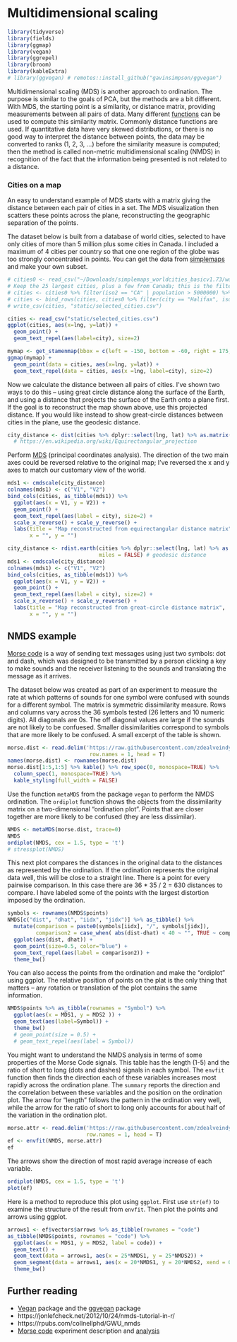 # Multidimensional scaling {#mds}

```r
library(tidyverse)
library(fields)
library(ggmap)
library(vegan)
library(ggrepel)
library(broom)
library(kableExtra)
# library(ggvegan) # remotes::install_github("gavinsimpson/ggvegan") 
```

Multidimensional scaling (MDS) is another approach to ordination. The purpose is similar to the goals of PCA, but the methods are a bit different. With MDS, the starting point is a similarity, or distance matrix, providing measurements between all pairs of data. Many different [functions](https://pages.mtu.edu/~shanem/psy5220/daily/Day16/MDS.html#:~:text=Multidimentional%20scaling%20(MDS)%20is%20used,measures%20between%20objects%20or%20cases.) can be used to compute this similarity matrix. Commonly distance functions are used. If quantitative data have very skewed distributions, or there is no good way to interpret the distance between points, the data may be converted to ranks (1, 2, 3, ...) before the similarity measure is computed; then the method is called non-metric multidimensional scaling (NMDS) in recognition of the fact that the information being presented is not related to a distance.

### Cities on a map

An easy to understand example of MDS starts with a matrix giving the distance between each pair of cities in a set. The MDS visualization then scatters these points across the plane, reconstructing the geographic separation of the points. 

The dataset below is built from a database of world cities, selected to have only cities of more than 5 million plus some cities in Canada. I included a maximum of 4 cities per country so that one one region of the globe was too strongly concentrated in points. You can get the data from [simplemaps](https://simplemaps.com/resources/free-country-cities) and make your own subset.

```r
# cities0 <- read_csv("~/Downloads/simplemaps_worldcities_basicv1.73/worldcities.csv", n_max = 1000) # This is the original data
# Keep the 25 largest cities, plus a few from Canada; this is the filtering code
# cities <- cities0 %>% filter(iso2 == "CA" | population > 5000000) %>% group_by(iso2) %>% filter(dense_rank(-population) < 5) 
# cities <- bind_rows(cities, cities0 %>% filter(city == "Halifax", iso2 == "CA"))
# write_csv(cities, "static/selected_cities.csv")
```

```r
cities <- read_csv("static/selected_cities.csv")
ggplot(cities, aes(x=lng, y=lat)) + 
  geom_point() +
  geom_text_repel(aes(label=city), size=2) 
```

```r
mymap <- get_stamenmap(bbox = c(left = -150, bottom = -60, right = 175, top = 75), zoom=3, maptype = "terrain-background")
ggmap(mymap) + 
  geom_point(data = cities, aes(x=lng, y=lat)) +
  geom_text_repel(data = cities, aes(x =lng, label=city), size=2) 
```

Now we calculate the distance between all pairs of cities. I've shown two ways to do this -- using great circle distance along the surface of the Earth, and using a distance that projects the surface of the Earth onto a plane first. If the goal is to reconstruct the map shown above, use this projected distance. If you would like instead to show great-circle distances between cities in the plane, use the geodesic distance.

```r
city_distance <- dist(cities %>% dplyr::select(lng, lat) %>% as.matrix()) #  distance in equirectangular projection
  # https://en.wikipedia.org/wiki/Equirectangular_projection
```
  
Perform [MDS](https://en.wikipedia.org/wiki/Multidimensional_scaling) (principal coordinates analysis). The direction of the 
two main axes could be reversed relative to the original map; I've reversed the x and y axes to match our customary view of the world.

```r
mds1 <- cmdscale(city_distance)
colnames(mds1) <- c("V1", "V2")
bind_cols(cities, as_tibble(mds1)) %>%
  ggplot(aes(x = V1, y = V2)) + 
  geom_point() + 
  geom_text_repel(aes(label = city), size=2) +
  scale_x_reverse() + scale_y_reverse() +
  labs(title = "Map reconstructed from equirectangular distance matrix",
       x = "", y = "")
```
```r
city_distance <- rdist.earth(cities %>% dplyr::select(lng, lat) %>% as.matrix(), 
                             miles = FALSE) # geodesic distance
mds1 <- cmdscale(city_distance)
colnames(mds1) <- c("V1", "V2")
bind_cols(cities, as_tibble(mds1)) %>%
  ggplot(aes(x = V1, y = V2)) + 
  geom_point() + 
  geom_text_repel(aes(label = city), size=2) +
  scale_x_reverse() + scale_y_reverse() +
  labs(title = "Map reconstructed from great-circle distance matrix",
       x = "", y = "")
```

## NMDS example

[Morse code](https://en.wikipedia.org/wiki/Morse_code) is a way of sending text messages using just two symbols: dot and dash, which was designed to be transmitted by a person clicking a key to make sounds and the receiver listening to the sounds and translating the message as it arrives. 

The dataset below was created as part of an experiment to measure the rate at which patterns of sounds for one symbol were confused with sounds for a different symbol. The matrix is symmetric dissimilarity measure. Rows and columns vary across the 36 symbols tested (26 letters and 10 numeric digits). All diagonals are 0s. The off diagonal values are large if the sounds are not likely to be confuesed. Smaller dissimilarities correspond to symbols that are more likely to be confused. A small excerpt of the table is shown.

```r
morse.dist <- read.delim('https://raw.githubusercontent.com/zdealveindy/anadat-r/master/data/morsecodes-dist.txt',
                          row.names = 1, head = T)
names(morse.dist) <- rownames(morse.dist)
morse.dist[1:5,1:5] %>% kable() %>% row_spec(0, monospace=TRUE) %>% 
  column_spec(1, monospace=TRUE) %>%
  kable_styling(full_width = FALSE)
```

Use the function `metaMDS` from the package `vegan` to perform the NMDS ordination. The `ordiplot` function shows the objects from the dissimilarity matrix on a two-dimensional "ordination plot". Points that are closer together are more likely to be confused (they are less dissimilar).  


```r
NMDS <- metaMDS(morse.dist, trace=0)
NMDS
ordiplot(NMDS, cex = 1.5, type = 't')
# stressplot(NMDS)
```

This next plot compares the distances in the original data to the distances as represented by the ordination. If the ordination represents the original data well, this will be close to a straight line. There is a point for every pairwise comparison. In this case there are 36 * 35 / 2 = 630 distances to compare. I have labeled some of the points with the largest distortion imposed by the ordination.

```r
symbols <- rownames(NMDS$points)
NMDS[c("dist", "dhat", "iidx", "jidx")] %>% as_tibble() %>% 
  mutate(comparison = paste0(symbols[iidx], "/", symbols[jidx]),
         comparison2 = case_when( abs(dist-dhat) < 40 ~ "", TRUE ~ comparison)) %>%
  ggplot(aes(dist, dhat)) + 
  geom_point(size=0.5, color="blue") + 
  geom_text_repel(aes(label = comparison2)) +
  theme_bw()
```

You can also access the points from the ordination and make the "ordiplot" using ggplot. The relative position of points on the plat is the only thing that matters -- any rotation or translation of the plot contains the same information.

```r
NMDS$points %>% as_tibble(rownames = "Symbol") %>%
  ggplot(aes(x = MDS1, y = MDS2 )) +
  geom_text(aes(label=Symbol)) + 
  theme_bw()
  # geom_point(size = 0.5) + 
  # geom_text_repel(aes(label = Symbol))
```

You might want to understand the NMDS analysis in terms of some properties of the Morse Code signals. This table has the length (1-5) and the ratio of short to long (dots and dashes) signals in each symbol. The `envfit` function then finds the direction each of these variables increases most rapidly across the ordination plane. The `summary` reports the direction and the correlation between these variables and the position on the ordination plot. The arrow for "length" follows the pattern in the ordination very well, while the arrow for the ratio of short to long only accounts for about half of the variation in the ordination plot.

```r
morse.attr <- read.delim('https://raw.githubusercontent.com/zdealveindy/anadat-r/master/data/morsecodes-attr.txt',
                         row.names = 1, head = T)
ef <- envfit(NMDS, morse.attr)
ef
```

The arrows show the direction of most rapid average increase of each variable.

```r
ordiplot(NMDS, cex = 1.5, type = 't')
plot(ef)
```

Here is a method to reproduce this plot using `ggplot`. First use `str(ef)` to examine the structure of the result from `envfit`. Then plot the points and arrows using ggplot.

```r
arrows1 <- ef$vectors$arrows %>% as_tibble(rownames = "code")
as_tibble(NMDS$points, rownames = "code") %>%
  ggplot(aes(x = MDS1, y = MDS2, label = code)) + 
  geom_text() +
  geom_text(data = arrows1, aes(x = 25*NMDS1, y = 25*NMDS2)) +
  geom_segment(data = arrows1, aes(x = 20*NMDS1, y = 20*NMDS2, xend = 0, yend = 0)) +
  theme_bw()
```


## Further reading

* [Vegan](https://cran.r-project.org/web/packages/vegan/vignettes/intro-vegan.pdf) package and the [ggvegan](https://github.com/gavinsimpson/ggvegan) package
* https://jonlefcheck.net/2012/10/24/nmds-tutorial-in-r/
* https://rpubs.com/collnellphd/GWU_nmds
* [Morse code](https://www.davidzeleny.net/anadat-r/doku.php/en:data:morse) experiment description and [analysis](https://www.davidzeleny.net/anadat-r/doku.php/en:pcoa_nmds_examples)
